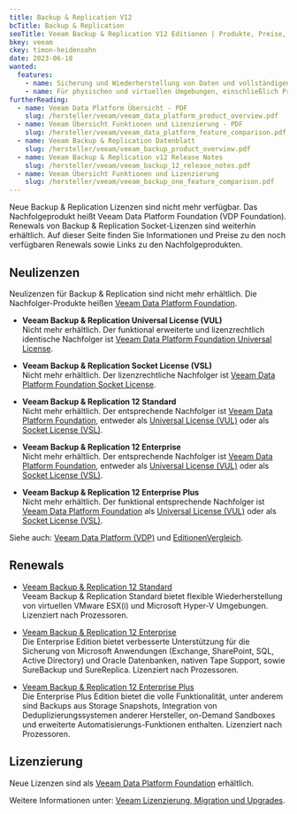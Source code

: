 ```yaml
---
title: Backup & Replication V12
bcTitle: Backup & Replication
seoTitle: Veeam Backup & Replication V12 Editionen | Produkte, Preise, Lizenzierung
bkey: veeam
ckey: timon-heidensohn
date: 2023-06-18
wanted:
  features:
    - name: Sicherung und Wiederherstellung von Daten und vollständigen Workloads.
    - name: Für physischen und virtuellen Umgebungen, einschließlich Private-/Public Clouds.
furtherReading:
  - name: Veeam Data Platform Übersicht - PDF
    slug: /hersteller/veeam/veeam_data_platform_product_overview.pdf
  - name: Veeam Übersicht Funktionen und Lizenzierung - PDF
    slug: /hersteller/veeam/veeam_data_platform_feature_comparison.pdf
  - name: Veeam Backup & Replication Datenblatt
    slug: /hersteller/veeam/veeam_backup_product_overview.pdf
  - name: Veeam Backup & Replication v12 Release Notes
    slug: /hersteller/veeam/veeam_backup_12_release_notes.pdf
  - name: Veeam Übersicht Funktionen und Lizenzierung
    slug: /hersteller/veeam/veeam_backup_one_feature_comparison.pdf
---
```



<Intro>

Neue Backup & Replication Lizenzen sind nicht mehr verfügbar. Das Nachfolgeprodukt heißt Veeam Data Platform Foundation (VDP Foundation). Renewals von Backup & Replication Socket-Lizenzen sind weiterhin erhältlich. Auf dieser Seite finden Sie Informationen und Preise zu den noch verfügbaren Renewals sowie Links zu den Nachfolgeprodukten.

</Intro>

<TOC />


## Neulizenzen

Neulizenzen für Backup & Replication sind nicht mehr erhältlich. Die Nachfolger-Produkte heißen [Veeam Data Platform Foundation](/hersteller/veeam/data-platform-foundation/).


<ArrowList>

- **Veeam Backup & Replication Universal License (VUL)**<br />
Nicht mehr erhältlich. Der funktional erweiterte und lizenzrechtlich identische Nachfolger ist [Veeam Data Platform Foundation Universal License](/hersteller/veeam/data-platform-foundation/#universal-license).

- **Veeam Backup & Replication Socket License (VSL)**<br />
Nicht mehr erhältlich. Der lizenzrechtliche Nachfolger ist [Veeam Data Platform Foundation Socket License](/hersteller/veeam/data-platform-foundation/#socket-license).

- **Veeam Backup & Replication 12 Standard**<br />
Nicht mehr erhältlich. Der entsprechende Nachfolger ist [Veeam Data Platform Foundation](/hersteller/veeam/data-platform-foundation/), entweder als [Universal License (VUL)](/hersteller/veeam/data-platform-foundation/#universal-license) oder als [Socket License (VSL)](/hersteller/veeam/data-platform-foundation/#socket-license).

- **Veeam Backup & Replication 12 Enterprise**<br />
Nicht mehr erhältlich. Der entsprechende Nachfolger ist [Veeam Data Platform Foundation](/hersteller/veeam/data-platform-foundation/), entweder als [Universal License (VUL)](/hersteller/veeam/data-platform-foundation/#universal-license) oder als [Socket License (VSL)](/hersteller/veeam/data-platform-foundation/#socket-license).


- **Veeam Backup & Replication 12 Enterprise Plus**<br />
Nicht mehr erhältlich. Der funktional entsprechende Nachfolger ist [Veeam Data Platform Foundation](/hersteller/veeam/data-platform-foundation/) als [Universal License (VUL)](/hersteller/veeam/data-platform-foundation/#universal-license) oder als [Socket License (VSL)](/hersteller/veeam/data-platform-foundation/#socket-license).

</ArrowList>

Siehe auch: [Veeam Data Platform (VDP)](/hersteller/veeam/#veeam-data-platform-vdp) und [EditionenVergleich](/hersteller/veeam/#vergleich-veeam-data-platform-editionen).


## Renewals

<ArrowList>

- [Veeam Backup & Replication 12 Standard](/hersteller/veeam/backup-replication/standard/) <br />
 Veeam Backup & Replication Standard bietet flexible Wiederherstellung von virtuellen VMware ESX(i) und Microsoft Hyper-V Umgebungen. Lizenziert nach Prozessoren.

- [Veeam Backup & Replication 12 Enterprise](/hersteller/veeam/backup-replication/enterprise/) <br />
 Die Enterprise Edition bietet verbesserte Unterstützung für die Sicherung von Microsoft Anwendungen (Exchange, SharePoint, SQL, Active Directory) und Oracle Datenbanken, nativen Tape Support, sowie SureBackup und SureReplica. Lizenziert nach Prozessoren.

- [Veeam Backup & Replication 12 Enterprise Plus](/hersteller/veeam/backup-replication/enterprise-plus/) <br />
 Die Enterprise Plus Edition bietet die volle Funktionalität, unter anderem sind Backups aus Storage Snapshots, Integration von Deduplizierungssystemen anderer Hersteller, on-Demand Sandboxes und erweiterte Automatisierungs-Funktionen enthalten. Lizenziert nach Prozessoren.

</ArrowList>


## Lizenzierung

  Neue Lizenzen sind als [Veeam Data Platform Foundation](/hersteller/veeam/data-platform-foundation/) erhältlich.

  Weitere Informationen unter: [Veeam Lizenzierung, Migration und Upgrades](/hersteller/veeam/lizenzierung/).



